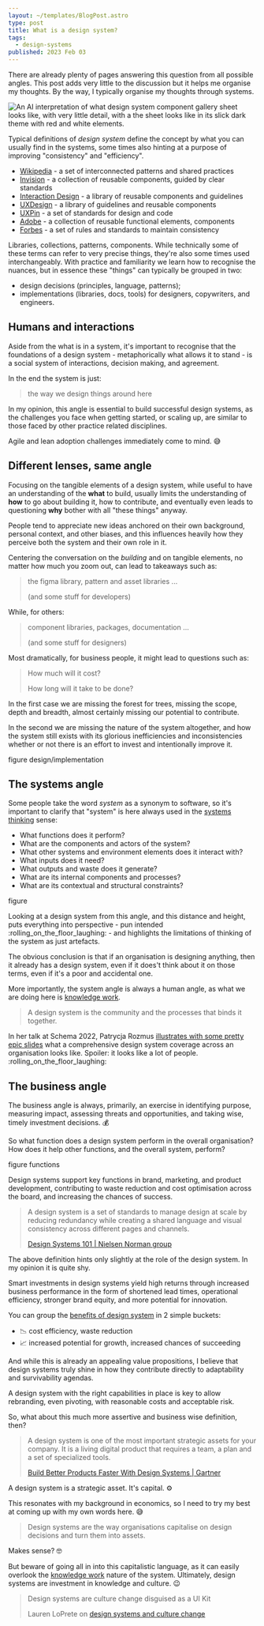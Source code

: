 ```yaml
---
layout: ~/templates/BlogPost.astro
type: post
title: What is a design system?
tags:
  - design-systems
published: 2023 Feb 03
---
```


<Abstract>

There are already plenty of pages answering this question from all possible angles. This post adds very little to the discussion but it helps me organise my thoughts. By the way, I typically organise my thoughts through systems.

</Abstract>

<Hero>

![An AI interpretation of what design system component gallery sheet looks like, with very little detail, with a the sheet looks like in its slick dark theme with red and white elements.](./media/ai-design-system.jpg 'Design System component gallery according to an AI image generator')

</Hero>

Typical definitions of _design system_ define the concept by what you can usually find in the systems, some times also hinting at a purpose of improving "consistency" and "efficiency".

- [Wikipedia](https://en.wikipedia.org/wiki/Design_system) - a set of interconnected patterns and shared practices
- [Invision](https://www.invisionapp.com/inside-design/guide-to-design-systems/) - a collection of reusable components, guided by clear standards
- [Interaction Design](https://www.interaction-design.org/literature/topics/design-systems) - a library of reusable components and guidelines
- [UXDesign](https://uxdesign.cc/what-is-a-design-system-a-simple-guide-to-get-started-529fb4b38f9b/) - a library of guidelines and reusable components
- [UXPin](https://www.uxpin.com/create-design-system-guide/) - a set of standards for design and code
- [Adobe](https://xd.adobe.com/ideas/principles/design-systems/) - a collection of reusable functional elements, components
- [Forbes](https://www.forbes.com/sites/forbesbusinesscouncil/2022/05/03/establishing-a-design-system-for-high-impact-performance-marketing-campaigns/) - a set of rules and standards to maintain consistency

Libraries, collections, patterns, components. While technically some of these terms can refer to very precise things, they're also some times used interchangeably. With practice and familiarity we learn how to recognise the nuances, but in essence these "things" can typically be grouped in two:

- design decisions (principles, language, patterns);
- implementations (libraries, docs, tools) for designers, copywriters, and engineers.

## Humans and interactions

Aside from the what is in a system, it's important to recognise that the foundations of a design system - metaphorically what allows it to stand - is a social system of interactions, decision making, and agreement.

In the end the system is just:

> the way we design things around here

In my opinion, this angle is essential to build successful design systems, as the challenges you face when getting started, or scaling up, are similar to those faced by other practice related disciplines.

Agile and lean adoption challenges immediately come to mind. :sweat_smile:

## Different lenses, same angle

Focusing on the tangible elements of a design system, while useful to have an understanding of the **what** to build, usually limits the understanding of **how** to go about building it, how to contribute, and eventually even leads to questioning **why** bother with all "these things" anyway.

People tend to appreciate new ideas anchored on their own background, personal context, and other biases, and this influences heavily how they perceive both the system and their own role in it.

Centering the conversation on the _building_ and on tangible elements, no matter how much you zoom out, can lead to takeaways such as:

> the figma library, pattern and asset libraries ...
>
> (and some stuff for developers)

While, for others:

> component libraries, packages, documentation ...
>
> (and some stuff for designers)

Most dramatically, for business people, it might lead to questions such as:

> How much will it cost?
>
> How long will it take to be done?

In the first case we are missing the forest for trees, missing the scope, depth and breadth, almost certainly missing our potential to contribute.

In the second we are missing the nature of the system altogether, and how the system still exists with its glorious inefficiencies and inconsistencies whether or not there is an effort to invest and intentionally improve it.

<Todo>figure design/implementation</Todo>

## The systems angle

Some people take the word _system_ as a synonym to software, so it's important to clarify that "system" is here always used in the [systems thinking](https://en.wikipedia.org/wiki/Systems_thinking) sense:

- What functions does it perform?
- What are the components and actors of the system?
- What other systems and environment elements does it interact with?
- What inputs does it need?
- What outputs and waste does it generate?
- What are its internal components and processes?
- What are its contextual and structural constraints?

<Todo>figure</Todo>

Looking at a design system from this angle, and this distance and height, puts everything into perspective - pun intended :rolling_on_the_floor_laughing: - and highlights the limitations of thinking of the system as just artefacts.

The obvious conclusion is that if an organisation is designing anything, then it already has a design system, even if it does't think about it on those terms, even if it's a poor and accidental one.

More importantly, the system angle is always a human angle, as what we are doing here is [knowledge work](https://en.wikipedia.org/wiki/Knowledge_worker).

> A design system is the community and the processes that binds it together.

In her talk at Schema 2022, Patrycja Rozmus [illustrates with some pretty epic slides](/posts/2022-11/multidimensional-omni-channel-design-systems) what a comprehensive design system coverage across an organisation looks like. Spoiler: it looks like a lot of people. :rolling_on_the_floor_laughing:

## The business angle

The business angle is always, primarily, an exercise in identifying purpose, measuring impact, assessing threats and opportunities, and taking wise, timely investment decisions. :moneybag:

So what function does a design system perform in the overall organisation? How does it help other functions, and the overall system, perform?

<Todo>figure functions</Todo>

Design systems support key functions in brand, marketing, and product development, contributing to waste reduction and cost optimisation across the board, and increasing the chances of success.

> A design system is a set of standards to manage design at scale by reducing redundancy while creating a shared language and visual consistency across different pages and channels.
>
> [Design Systems 101 | Nielsen Norman group](https://www.nngroup.com/articles/design-systems-101/)

The above definition hints only slightly at the role of the design system. In my opinion it is quite shy.

Smart investments in design systems yield high returns through increased business performance in the form of shortened lead times, operational efficiency, stronger brand equity, and more potential for innovation.

You can group the [benefits of design system](/posts/2023-02/benefits-of-design-systems) in 2 simple buckets:

- :chart_with_downwards_trend: cost efficiency, waste reduction
- :chart_with_upwards_trend: increased potential for growth, increased chances of succeeding

And while this is already an appealing value propositions, I believe that design systems truly shine in how they contribute directly to adaptability and survivability agendas.

A design system with the right capabilities in place is key to allow rebranding, even pivoting, with reasonable costs and acceptable risk.

So, what about this much more assertive and business wise definition, then?

> A design system is one of the most important strategic assets for your company. It is a living digital product that requires a team, a plan and a set of specialized tools.
>
> [Build Better Products Faster With Design Systems | Gartner](https://www.gartner.com/en/documents/3998770)

A design system is a strategic asset. It's capital. :gear:

This resonates with my background in economics, so I need to try my best at coming up with my own words here. :sweat_smile:

> Design systems are the way organisations capitalise on design decisions and turn them into assets.

Makes sense? :nerd_face:

But beware of going all in into this capitalistic language, as it can easily overlook the [knowledge work](https://en.wikipedia.org/wiki/Knowledge_worker) nature of the system. Ultimately, design systems are investment in knowledge and culture. :wink:

> Design systems are culture change disguised as a UI Kit
>
> Lauren LoPrete on [design systems and culture change](/posts/2022-11/design-systems-are-design-culture)
